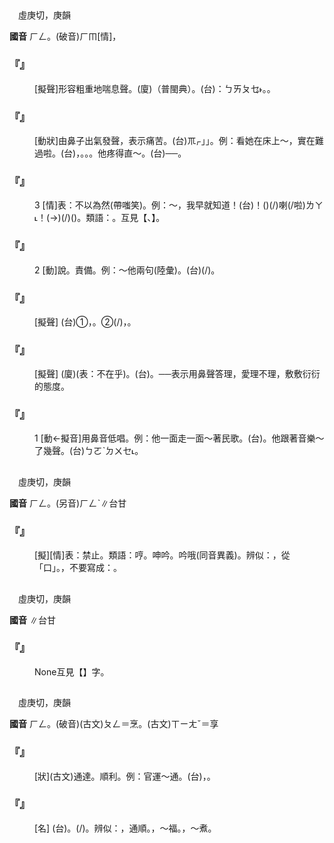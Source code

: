 
=={{ruby|哼|ㄏㄥ}}==

　虛庚切，庚韻

'''國音''' <rt>ㄏㄥ</rt>。(破音)<rt>ㄏㆬ</rt>[情]{{ruby|。|·ㄏㄥ}}，

    

==='''『{{ruby|哼|ㄏㄥ}}{{ruby|哧|ㄔ}}』'''===
: [擬聲]形容粗重地喘息聲。(廈){{ruby|哼|ㄏㆪ}}{{ruby|哼|ㄏㆮ}}{{ruby|喘|ㄘㄨㄢˋ}}（普閩典）。(台)：{{ruby|<mark>&#xffaf1;</mark>|ㄆㆪ˫}}<rt>ㄅㄞ</rt><rt>ㄆㆥ˫</rt>{{ruby|喘|ㄘㄨㄢˋ}}。{{ruby|啪|ㄆㆩ˫}}{{ruby|啪|ㄆㆩ˫}}{{ruby|喘|ㄘㄨㄢˋ}}。
    

==='''『{{ruby|哼|ㄏㄥ}}{{ruby|哼|·ㄏㄥ}}』'''===
: [動狀]由鼻子出氣發聲，表示痛苦。(台){{ruby|「|ㆭ}}<rt>ㆭㆷ</rt>」{{ruby|「|ㄏㆭ}}{{ruby|·|ㆭ}}」。例：看她在床上～，實在難過啦。(台){{ruby|看|ㄎㄨㆩ˪}}{{ruby|伊|ㄧ}}{{ruby|倒|ㄉㄜˋ}}{{ruby|<mark>&#xffa4f;</mark>|ㄉㄧㆰ˪}}{{ruby|眠|ㆠㄧㄣˊ}}{{ruby|床|ㄘㆭˊ}}{{ruby|頂|ㄉㄧㄥˋ}}{{ruby|哼|ㄏㆮ}}{{ruby|哼|ㄏㆮ}}{{ruby|孱|ㄘㄢ}}，{{ruby|實|ㄒㄧㆵ ͘}}{{ruby|在|ㄗㄞ˫}}{{ruby|真|ㄐㄧㄣ}}{{ruby|<mark>&#xffa45;</mark>|ㆠㆤ˫}}{{ruby|/|ㆠㄨㆤ˫}}{{ruby|過|ㄍㆤ˪}}{{ruby|/|ㄍㄨㆤ˪}}{{ruby|心|ㄒㄧㆬ}}。{{ruby|真|ㄐㄧㄣ}}{{ruby|可|ㄎㆦˋ}}{{ruby|/|ㄎㄜˋ}}{{ruby|憐|ㄌㄧㄢˊ}}。{{ruby|心|ㄒㄧㆬ}}{{ruby|肝|ㄍㄨㆩ}}{{ruby|真|ㄐㄧㄣ}}{{ruby|艱|ㄍㄢ}}{{ruby|苦|ㄎㆦˋ}}。他疼得直～。(台){{ruby|伊|ㄧ}}{{ruby|疼|ㄊㄧㆩ˪}}{{ruby|<mark>&#xffa42;</mark>|ㄍㄚㆷ}}{{ruby|哼|ㆭㆷ ͘}}{{ruby|哼|ㆭㆷ ͘}}{{ruby|叫|ㄍㄧㄜ˪}}──{{ruby|一|ㄧㆵ}}{{ruby|直|ㄉㄧㆵ ͘}}{{ruby|哼|ㄏㆮ}}。
    

==='''『{{ruby|哼|ㄏㄥ}}』'''===
:3  [情]表：不以為然(帶嗤笑)。例：～，我早就知道{{ruby|嚜|ㄇㄛ}}！(台){{ruby|哼|ㄏㆭ}}！{{ruby|我|ㆣㄨㄚˋ}}({{ruby|老|ㄌㄠˋ}}){{ruby|早|ㄗㄚˋ}}{{ruby|著|ㄉㄧㄜㆷ}}(/{{ruby|都|ㄉㄜ˫}}){{ruby|知|ㄗㄞ}}{{ruby|影|ㄧㆩˋ}}喇(/啦)<rt>ㄌㄚ˪</rt>！{{ruby|亦|ㄧㄚㆷ ͘}}(→{{ruby|煞|ㄙㄨㄚㆷ}}){{ruby|著|ㄉㄧㄜㆷ}}(/{{ruby|都|ㄉㄜ˫}})({{ruby|付|ㄏㆦ˫}}){{ruby|你|ㄌㄧˋ}}{{ruby|講|ㄍㆲˋ}}。類語：{{ruby|啈|ㄏㄥ}}。互見【{{ruby|哼|ㄥ}}、{{ruby|哼|ㆭ}}】。
    

==='''『{{ruby|哼|ㄏㄥ}}』'''===
:2  [動]說。責備。例：～他兩句(陸彙)。(台){{ruby|罵|ㄇㆤ˫}}{{ruby|/|ㄇㄚ˫}}(/{{ruby|惡|ㆦ˪}}){{ruby|伊|·ㄧ}}{{ruby|幾|·ㄍㄨㄧˋ}}{{ruby|句|·ㄍㄨ˪}}{{ruby|仔|ㄚ}}。
    

==='''『{{ruby|哼|ㄏㄥ}}{{ruby|哼|·ㄏㄥ}}{{ruby|唧|ㄐㄧ}}{{ruby|唧|·ㄐㄧˊ}}』'''===
: [擬聲] (台)①{{ruby|咿|ㆪㆷ ͘}}{{ruby|咿|ㆪㆷ ͘}}{{ruby|嗯|ㆭㆷ ͘}}{{ruby|嗯|ㆭㆷ ͘}}，{{ruby|講|ㄍㆲˋ}}{{ruby|→|ㄍㆲ}}{{ruby|話|ㄨㆤ˫}}{{ruby|<mark>&#xffa45;</mark>|ㆠㆤ˫}}{{ruby|/|ㆠㄨㆤ˫}}{{ruby|明|ㆠㄧㄥˊ}}{{ruby|朗|ㄌㄤˋ}}。②{{ruby|哼|ㄏㆪ}}{{ruby|哼|ㄏㆪ}}{{ruby|哼|ㄏㆮ}}{{ruby|哼|ㄏㆮ}}(/{{ruby|哼|ㄏㆪ}}{{ruby|哼|ㄏㆪ}}{{ruby|哼|ㄏㆭ}}{{ruby|哼|ㄏㆭ}})，{{ruby|細|ㄙㄨㆤ˪}}{{ruby|/|ㄙㆤ˪}}{{ruby|聲|ㄒㄧㆩ}}{{ruby|唱|ㄑㄧㆧ˪}}{{ruby|/|ㄑㄧㆫ˪}}{{ruby|歌|ㄍㄨㄚ}}。
    

==='''『{{ruby|哼|ㄏㄥ}}{{ruby|哼|ㄏㄥ}}{{ruby|哈|ㄏㄚ}}{{ruby|兒|ㄦ}}』'''===
: [擬聲] (廈){{ruby|哼|ㄏㄧ}}{{ruby|哼|ㄏㄧ}}{{ruby|哼|ㄏㆮ}}{{ruby|哼|ㄏㆮ}}(表：不在乎)。(台){{ruby|( )|ㄏㆪ˪}}{{ruby|( )|ㄚ˪}}{{ruby|( )|ㄏㆩ˪}}{{ruby|( )|ㄚ}}。──表示用鼻聲答理，愛理不理，敷敷衍衍的態度。
    

==='''『{{ruby|哼|ㄏㄥ}}』'''===
:1  [動←擬音]用鼻音低唱。例：他一面走一面～著民歌。(台){{ruby|伊|ㄧ}}{{ruby|那|ㄋㄚˋ}}{{ruby|行|ㄍㄧㆩˊ}}{{ruby|那|ㄋㄚˋ}}{{ruby|哼|ㄏㆪ}}{{ruby|哼|ㄏㆪ}}{{ruby|哼|ㄏㆭ}}{{ruby|哼|ㄏㆭ}}{{ruby|唱|ㄑㄧㆧ˪}}{{ruby|/|ㄑㄧㆫ˪}}{{ruby|歌|ㄍㄨㄚ}}{{ruby|仔|ㄚ}}。他跟著音樂～了幾聲。(台){{ruby|伊|ㄧ}}<rt>ㄅㄛˋ</rt><rt>ㄉㄨㆤ˪</rt>{{ruby|/|ㄉㆤ˪}}{{ruby|音|ㄧㆬ}}{{ruby|樂|ㆣㄚㆶ ͘}}{{ruby|哼|ㄏㆭ}}{{ruby|/|ㄏㆮ}}{{ruby|幾|·ㄍㄨㄧˋ}}{{ruby|聲|·ㄒㄧㆩ}}{{ruby|仔|ㄚ}}。
    

=={{ruby|啈|ㄏㄥ}}==

　虛庚切，庚韻

'''國音''' <rt>ㄏㄥ</rt>。(另音)<rt>ㄏㄥˋ</rt>∥台甘

    

==='''『{{ruby|啈|ㄏㄥ}}』'''===
: [擬][情]表：禁止。類語：哼。呻吟。吟哦(同音異義)。辨似：{{ruby|哼|ㄏㄥ}}，從「口」。{{ruby|亨|ㄏㄥ}}，不要寫成：{{ruby|享|ㄒㄧㄤˇ}}。
    

=={{ruby|脝|ㄏㄥ}}==

　虛庚切，庚韻

'''國音''' {{ruby|(文)|ㄏㄥ}}∥台甘

    

==='''『{{ruby|膨|ㄆㄥˊ}}{{ruby|脝|ㄏㄥ}}』'''===
: None互見【{{ruby|膨|ㄆㄥˊ}}】字。
    

=={{ruby|亨|ㄏㄥ}}==

　虛庚切，庚韻

'''國音''' <rt>ㄏㄥ</rt>。(破音)(古文)<rt>ㄆㄥ</rt>＝烹。(古文)<rt>ㄒㄧㄤˇ</rt>＝享

    

==='''『{{ruby|亨|ㄏㄥ}}』'''===
: [狀](古文)通達。順利。例：官運～通。(台){{ruby|仕|ㄙㄨ˫}}{{ruby|途|ㄉㆦˊ}}{{ruby|順|ㄙㄨㄣ˫}}{{ruby|利|ㄌㄧ˫}}，{{ruby|升|ㄒㄧㄥ}}{{ruby|官|ㄍㄨㆩ}}{{ruby|發|ㄏㄨㄚㆵ}}{{ruby|財|ㄗㄞˊ}}。
    

==='''『{{ruby|大|ㄉㄚˋ}}{{ruby|亨|ㄏㄥ}}』'''===
: [名] (台){{ruby|某|ㆠㆦˋ}}{{ruby|一|ㄐㄧㆵ ͘}}{{ruby|個|ㆤˊ}}{{ruby|地|ㄉㆤ˫}}{{ruby|方|ㄏㆭ}}{{ruby|角|ㄍㄚㆶ}}{{ruby|頭|ㄊㄠˊ}}。{{ruby|一|ㄐㄧㆵ ͘}}{{ruby|個|ㆤˊ}}{{ruby|行|ㄏㄤˊ}}{{ruby|業|ㆣㄧㄚㆴ ͘}}{{ruby|丌|ㆤ}}{{ruby|頭|ㄊㄠˊ}}{{ruby|兄|ㄏㄧㆩ}}(/{{ruby|兄|ㄏㄧㆩ}}{{ruby|哥|ㄍㄜ}})。辨似：{{ruby|亨|ㄏㄥ}}，通順。{{ruby|享|ㄒㄧㄤˇ}}，～福。{{ruby|烹|ㄆㄥ}}，～煮。
    
